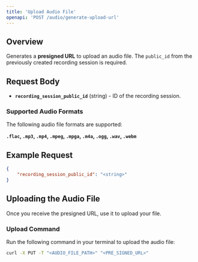 ```yaml
---
title: 'Upload Audio File'
openapi: 'POST /audio/generate-upload-url'
---
```


## Overview
Generates a **presigned URL** to upload an audio file. The <code>public_id</code> from the previously created recording session is required.

## Request Body
- **`recording_session_public_id`** (string) - ID of the recording session.

### Supported Audio Formats
The following audio file formats are supported:

**`.flac`, `.mp3`, `.mp4`, `.mpeg`, `.mpga`, `.m4a`, `.ogg`, `.wav`, `.webm`**

## Example Request
```json
{
    "recording_session_public_id": "<string>"
}
```
## Uploading the Audio File
Once you receive the presigned URL, use it to upload your file.

### Upload Command
Run the following command in your terminal to upload the audio file:

```bash
curl -X PUT -T "<AUDIO_FILE_PATH>" "<PRE_SIGNED_URL>"

